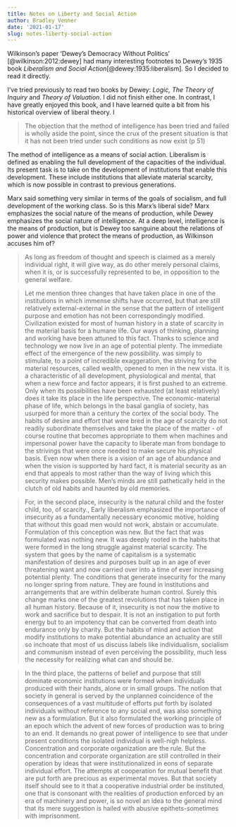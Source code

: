 ```yaml
---
title: Notes on Liberty and Social Action
author: Bradley Venner
date: '2021-01-17'
slug: notes-liberty-social-action
---
```

Wilkinson's paper 'Dewey's Democracy Without Politics' [@wilkinson:2012:dewey] had many interesting footnotes to Dewey's 1935 book *Liberalism and Social Action*[@dewey:1935:liberalism].  So I decided to read it directly.

I've tried previously to read two books by Dewey:  *Logic, The Theory of Inquiry* and *Theory of Valuation*.  I did not finish either one.  In contrast, I have greatly enjoyed this book, and I have learned quite a bit from his historical overview of liberal theory.  I

> The objection that the method of intelligence has been tried and failed is wholly aside the point, since the crux of the present situation is that it has not been tried under such conditions as now exist (p 51)

The method of intelligence as a means of social action.  Liberalism is defined as enabling the full development of the capacities of the individual.  Its present task is to take on the development of institutions that enable this development.  These include institutions that alleviate material scarcity, which is now possible in contrast to previous generations.  

Marx said something very similar in terms of the goals of socialism, and full development of the working class.  So is this Marx's liberal side?  Marx emphasizes the social nature of the means of production, while Dewey emphasizes the social nature of intelligence.  At a deep level, intelligence is the means of production, but is Dewey too sanguine about the relations of power and violence that protect the means of production, as Wilkinson accuses him of?

> As long as freedom of thought and speech is claimed as a merely individual right, it will give way, as do other merely personal claims, when it is, or is successfully represented to be, in opposition to the general welfare.

>Let me mention three changes that have taken place in one of the institutions in which immense shifts have occurred, but that are still relatively external-external in the sense that the pattern of intelligent purpose and emotion has not been correspondingly modified. Civilization existed for most of human history in a state of scarcity in the material basis for a humane life. Our ways of thinking, planning and working have been attuned to this fact. Thanks to science and technology we now live in an age of potential plenty. The immediate effect of the emergence of the new possibility. was simply to stimulate, to a point of incredible exaggeration, the striving for the material resources, called wealth, opened to men in the new vista. It is a characteristic of all development, physiological and mental, that when a new force and factor appears, it is first pushed to an extreme. Only when its possibilities have been exhausted (at least relatively) does it take its place in the life perspective. The economic-material phase of life, which belongs in the basal ganglia of society, has usurped for more than a century the cortex of the social body. The habits of desire and effort that were bred in the age of scarcity do not readily subordinate themselves and take the place of the matter - of course routine that becomes appropriate to them when machines and impersonal power have the capacity to liberate man from bondage to the strivings that were once needed to make secure his physical basis. Even now when there is a vision of an age of abundance and when the vision is supported by hard fact, it is material security as an end that appeals to most rather than the way of living which this security makes possible. Men's minds are still pathetically held in the clutch of old habits and haunted by old memories.

> For, in the second place, insecurity is the natural child and the foster child, too, of scarcity., Early liberalism emphasized the importance of insecurity as a fundamentally necessary economic motive, holding that without this goad men would not work, abstain or accumulate. Formulation of this conception was new.  But the fact that was formulated was nothing new. It was deeply rooted in the habits that were formed in the long struggle against material scarcity. The system that goes by the name of capitalism is a systematic manifestation of desires and purposes built up in an age of ever threatening want and now carried over into a time of ever increasing potential plenty. The conditions that generate insecurity for the many no longer spring from nature. They are found in institutions and arrangements that are within deliberate human control. Surely this change marks one of the greatest revolutions that has taken place in all human history. Because of it, insecurity is not now the motive to work and sacrifice but to despair. It is not an instigation to put forth energy but to an impotency that can be converted from death into endurance only by charity. But the habits of mind and action that modify institutions to make potential abundance an actuality are still so inchoate that most of us discuss labels like individualism, socialism and communism instead of even perceiving the possibility, much less the necessity for realizing what can and should be.

> In the third place, the patterns of belief and purpose that still dominate economic institutions were formed when individuals produced with their hands, alone or in small groups. The notion that society in general is served by the unplanned coincidence of the consequences of a vast multitude of efforts put forth by isolated individuals without reference to any social end, was also something new as a formulation. But it also formulated the working principle of an epoch which the advent of new forces of production was to bring to an end. It demands no great power of intelligence to see that under present conditions the isolated individual is well-nigh helpless. Concentration and corporate organization are the rule. But the concentration and corporate organization are still controlled in their operation by ideas that were institutionalized in eons of separate individual effort. The attempts at cooperation for mutual benefit that are put forth are precious as experimental moves. But that society itself should see to it that a cooperative industrial order be instituted, one that is consonant with the realities of production enforced by an era of machinery and power, is so novel an idea to the general mind that its mere suggestion is hailed with abusive epithets-sometimes with imprisonment.
